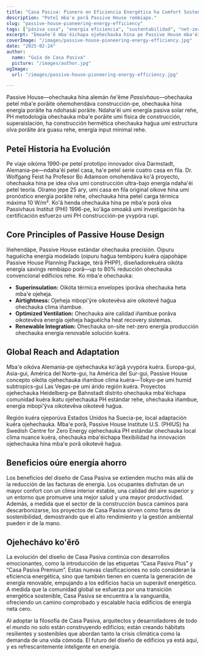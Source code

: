 ```yaml
---
title: "Casa Pasiva: Pionero en Eficiencia Energética ha Comfort Sostenible"
description: "Peteĩ mba'e porã Passive House rembiapo."
slug: "passive-house-pioneering-energy-efficiency"
tags: ["pásiva casa", "energía eficiencia", "sustentabilidad", "net-zero"]
excerpt: "Emoañe'ẽ mba'éichapa ojehechauka hína pe Passive House mba'éichapa ojehechauka arquitectura—omokyre'ỹva oikohápe, omongy'áva energía, ha omongy'áva karbón emisión, ikatu hag̃uáicha ojehecha pe edificio tipo térã clima."
coverImage: "/images/passive-house-pioneering-energy-efficiency.jpg"
date: "2025-02-24"
author:
  name: "Guía de Casa Pasiva"
  picture: "/images/author.jpg"
ogImage:
  url: "/images/passive-house-pioneering-energy-efficiency.jpg"

---
```

Passive House—ohechauka hína alemán ñe'ẽme *Passivhaus*—ohechauka peteĩ mba'e porãite oñemohendáva construcción-pe, ohechauka hína energía porãite ha ndohasái porãite. Ndaha'éi umi energía pasiva solar rehe, PH metodología ohechauka mba'e porãite umi física de construcción, superaislación, ha construcción hermética ohechauka hag̃ua umi estructura oĩva porãite ára guasu rehe, energía input minimal rehe.

## Peteĩ Historia ha Evolución

Pe viaje oikóma 1990-pe peteĩ prototipo innovador oĩva Darmstadt, Alemania-pe—ndaha'éi peteĩ casa, ha'e peteĩ serie cuatro casa en fila. Dr. Wolfgang Feist ha Profesor Bo Adamson omohendáva ko'ã proyecto, ohechauka hína pe idea oĩva umi construcción ultra-bajo energía ndaha'éi peteĩ teoría. Oĩramo jepe 25 ary, umi casa en fila original oikove hína umi pronóstico energía porãite rehe, ohechauka hína peteĩ carga térmica máxima 10 W/m². Ko'ã henda ohechauka hína pe mba'e porã oĩva Passivhaus Institut (PHI) 1996-pe, ko'ãga omoakã umi investigación ha certificación esfuerzo umi PH construcción-pe yvypóra rupi.
## Core Principles of Passive House Design

Iñehendápe, Passive House estándar ohechauka precisión. Oipuru haguéicha energía modelado (oipuru hag̃ua tembiporu kuéra ojapohápe Passive House Planning Package, térã PHPP), diseñadorekuéra oikóta energía savings rembiapo porã—up to 80% reducción ohechauka convencional edificios rehe. Ko mba'e ohechauka:
- **Superinsulation:** Oikóta térmica envelopes iporãva ohechauka heta mba'e ojeheja.
- **Airtightness:** Ojeheja mbopi'ỹre oikotevẽva aire oikotevẽ hag̃ua ohechauka clima iñambue.
- **Optimized Ventilation:** Ohechauka aire calidad iñambue porãva oikotevẽva energía ojeheja haguéicha heat recovery sistemas.
- **Renewable Integration:** Ohechauka on-site net-zero energía producción ohechauka energía renovable solución kuéra.

## Global Reach and Adaptation

Mba'e oikóva Alemania-pe ojehechauka ko'ágã yvypóra kuéra. Europa-gui, Asia-gui, América del Norte-gui, ha América del Sur-gui, Passive House concepto oikóta ojehechauka iñambue clima kuéra—Tokyo-pe umi humid subtropics-gui Las Vegas-pe umi árido región kuéra. Proyectos ojehechauka Heidelberg-pe Bahnstadt distrito ohechauka mba'éichapa comunidad kuéra ikatu ojehechauka PH estándar rehe, ohechauka iñambue, energía mbopi'ỹva oikotevẽva oikotevẽ hag̃ua.

Región kuéra ojeporúva Estados Unidos ha Suecia-pe, local adaptación kuéra ojehechauka. Mba'e porã, Passive House Institute U.S. (PHIUS) ha Swedish Centre for Zero Energy ojehechauka PH estándar ohechauka local clima nuance kuéra, ohechauka mba'éichapa flexibilidad ha innovación ojehechauka hína mba'e porã oikotevẽ hag̃ua.
## Beneficios oúre energía ahorro

Los beneficios del diseño de Casa Pasiva se extienden mucho más allá de la reducción de las facturas de energía. Los ocupantes disfrutan de un mayor confort con un clima interior estable, una calidad del aire superior y un entorno que promueve una mejor salud y una mayor productividad. Además, a medida que el sector de la construcción busca caminos para descarbonizarse, los proyectos de Casa Pasiva sirven como faros de sostenibilidad, demostrando que el alto rendimiento y la gestión ambiental pueden ir de la mano.

## Ojehechávo ko'ẽrõ

La evolución del diseño de Casa Pasiva continúa con desarrollos emocionantes, como la introducción de las etiquetas “Casa Pasiva Plus” y “Casa Pasiva Premium”. Estas nuevas clasificaciones no solo consideran la eficiencia energética, sino que también tienen en cuenta la generación de energía renovable, empujando a los edificios hacia un superávit energético. A medida que la comunidad global se esfuerza por una transición energética sostenible, Casa Pasiva se encuentra a la vanguardia, ofreciendo un camino comprobado y escalable hacia edificios de energía neta cero.

Al adoptar la filosofía de Casa Pasiva, arquitectos y desarrolladores de todo el mundo no solo están construyendo edificios; están creando hábitats resilientes y sostenibles que abordan tanto la crisis climática como la demanda de una vida cómoda. El futuro del diseño de edificios ya está aquí, y es refrescantemente inteligente en energía.
